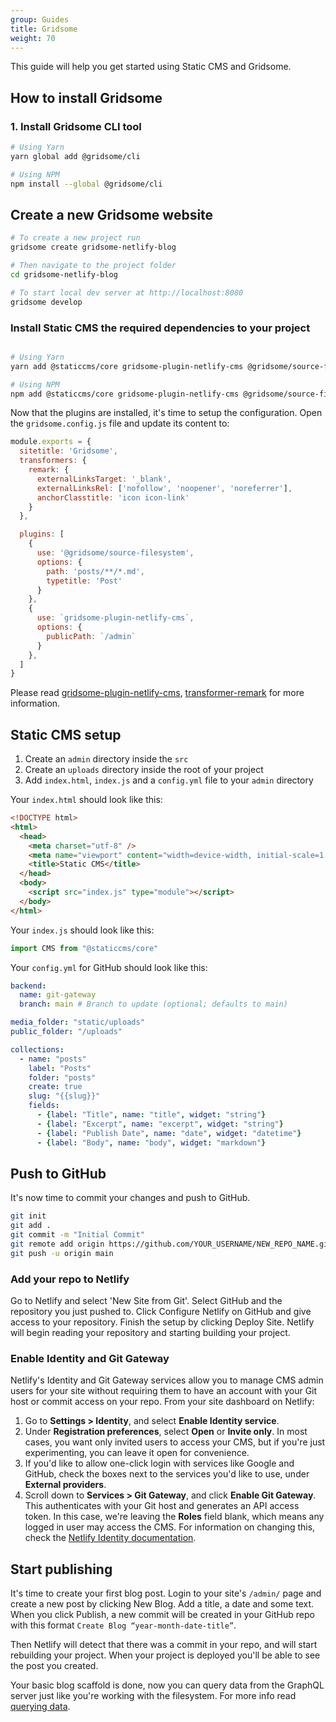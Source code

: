 ```yaml
---
group: Guides
title: Gridsome
weight: 70
---
```

This guide will help you get started using Static CMS and Gridsome.

## How to install Gridsome
### 1. Install Gridsome CLI tool

```bash
# Using Yarn
yarn global add @gridsome/cli

# Using NPM
npm install --global @gridsome/cli
```

## Create a new Gridsome website

```bash
# To create a new project run
gridsome create gridsome-netlify-blog

# Then navigate to the project folder
cd gridsome-netlify-blog

# To start local dev server at http://localhost:8080
gridsome develop
```

### Install Static CMS the required dependencies to your project

```bash

# Using Yarn
yarn add @staticcms/core gridsome-plugin-netlify-cms @gridsome/source-filesystem @gridsome/transformer-remark

# Using NPM
npm add @staticcms/core gridsome-plugin-netlify-cms @gridsome/source-filesystem @gridsome/transformer-remark
```

Now that the plugins are installed, it's time to setup the configuration. Open the `gridsome.config.js` file and update its content to:

```js
module.exports = {
  sitetitle: 'Gridsome',
  transformers: {
    remark: {
      externalLinksTarget: '_blank',
      externalLinksRel: ['nofollow', 'noopener', 'noreferrer'],
      anchorClasstitle: 'icon icon-link'
    }
  },

  plugins: [
    {
      use: '@gridsome/source-filesystem',
      options: {
        path: 'posts/**/*.md',
        typetitle: 'Post'
      }
    },
    {
      use: `gridsome-plugin-netlify-cms`,
      options: {
        publicPath: `/admin`
      }
    },
  ]
}
```

Please read [gridsome-plugin-netlify-cms](https://gridsome.org/plugins/gridsome-plugin-netlify-cms), [transformer-remark](https://gridsome.org/plugins/@gridsome/transformer-remark) for more information.

## Static CMS setup

1. Create an `admin` directory inside the `src`
2. Create an `uploads` directory inside the root of your project
3. Add `index.html`, `index.js` and a `config.yml` file to your `admin` directory

Your `index.html` should look like this:

```html
<!DOCTYPE html>
<html>
  <head>
    <meta charset="utf-8" />
    <meta name="viewport" content="width=device-width, initial-scale=1.0" />
    <title>Static CMS</title>
  </head>
  <body>
    <script src="index.js" type="module"></script>
  </body>
</html>
```

Your `index.js` should look like this:

```js
import CMS from "@staticcms/core"
```

Your `config.yml` for GitHub should look like this:

```yml
backend:
  name: git-gateway
  branch: main # Branch to update (optional; defaults to main)

media_folder: "static/uploads"
public_folder: "/uploads"

collections:
  - name: "posts"
    label: "Posts"
    folder: "posts"
    create: true
    slug: "{{slug}}"
    fields:
      - {label: "Title", name: "title", widget: "string"}
      - {label: "Excerpt", name: "excerpt", widget: "string"}
      - {label: "Publish Date", name: "date", widget: "datetime"}
      - {label: "Body", name: "body", widget: "markdown"}
```

## Push to GitHub

It's now time to commit your changes and push to GitHub.

```bash
git init
git add .
git commit -m "Initial Commit"
git remote add origin https://github.com/YOUR_USERNAME/NEW_REPO_NAME.git
git push -u origin main
```

### Add your repo to Netlify

Go to Netlify and select 'New Site from Git'. Select GitHub and the repository you just pushed to. Click Configure Netlify on GitHub and give access to your repository. Finish the setup by clicking Deploy Site. Netlify will begin reading your repository and starting building your project.

### Enable Identity and Git Gateway

Netlify's Identity and Git Gateway services allow you to manage CMS admin users for your site without requiring them to have an account with your Git host or commit access on your repo. From your site dashboard on Netlify:

1. Go to **Settings > Identity**, and select **Enable Identity service**.
2. Under **Registration preferences**, select **Open** or **Invite only**. In most cases, you want only invited users to access your CMS, but if you're just experimenting, you can leave it open for convenience.
3. If you'd like to allow one-click login with services like Google and GitHub, check the boxes next to the services you'd like to use, under **External providers**.
4. Scroll down to **Services > Git Gateway**, and click **Enable Git Gateway**. This authenticates with your Git host and generates an API access token. In this case, we're leaving the **Roles** field blank, which means any logged in user may access the CMS. For information on changing this, check the [Netlify Identity documentation](https://www.netlify.com/docs/identity/).


## Start publishing

It's time to create your first blog post. Login to your site's `/admin/` page and create a new post by clicking New Blog. Add a title, a date and some text. When you click Publish, a new commit will be created in your GitHub repo with this format `Create Blog “year-month-date-title”`. 

Then Netlify will detect that there was a commit in your repo, and will start rebuilding your project. When your project is deployed you'll be able to see the post you created.

Your basic blog scaffold is done, now you can query data from the GraphQL server just like you're working with the filesystem. For more info read [querying data](https://gridsome.org/docs/querying-data).
